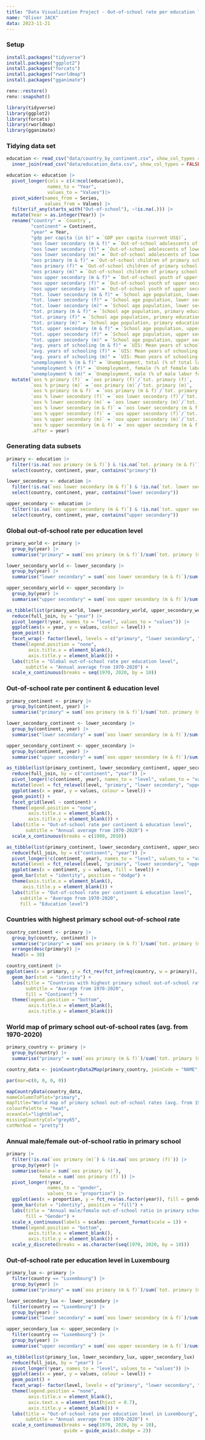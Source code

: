 ```yaml
---
title: "Data Visualization Project - Out-of-school rate per education level in Luxembourg"
name: "Oliver JACK"
data: 2023-11-21
---
```


### Setup

```r
install.packages("tidyverse")
install.packages("ggplot2")
install.packages("forcats")
install.packages("rworldmap")
install.packages("gganimate")
```

```r
renv::restore()
renv::snapshot()
```

```r
library(tidyverse)
library(ggplot2)
library(forcats)
library(rworldmap)
library(gganimate)
```

### Tidying data set

```r
education <- read_csv("data/country_by_continent.csv", show_col_types = FALSE) |>
  inner_join(read_csv("data/education_data.csv", show_col_types = FALSE), join_by("Country" == "Country Name"))

education <- education |>
  pivot_longer(cols = c(4:ncol(education)),
               names_to = "Year",
               values_to = "Values")|>
  pivot_wider(names_from = Series,
              values_from = Values) |>
  filter(if_any(starts_with("Out-of-school"), ~!is.na(.))) |>
  mutate(Year = as.integer(Year)) |>
  rename("country" = `Country`,
         "continent" = Continent,
         "year" = Year,
         "gdp per capita (in $)" = `GDP per capita (current US$)`,
         "oos lower secondary (m & f)" = `Out-of-school adolescents of lower secondary school age, both sexes (number)`,
         "oos lower secondary (f)" = `Out-of-school adolescents of lower secondary school age, female (number)`,
         "oos lower secondary (m)" = `Out-of-school adolescents of lower secondary school age, male (number)`,
         "oos primary (m & f)" = `Out-of-school children of primary school age, both sexes (number)`,
         "oos primary (f)" = `Out-of-school children of primary school age, female (number)`,
         "oos primary (m)" = `Out-of-school children of primary school age, male (number)`,
         "oos upper secondary (m & f)" = `Out-of-school youth of upper secondary school age, both sexes (number)`,
         "oos upper secondary (f)" = `Out-of-school youth of upper secondary school age, female (number)`,
         "oos upper secondary (m)" = `Out-of-school youth of upper secondary school age, male (number)`,
         "tot. lower secondary (m & f)" = `School age population, lower secondary education, both sexes (number)`,
         "tot. lower secondary (f)" = `School age population, lower secondary education, female (number)`,
         "tot. lower secondary (m)" = `School age population, lower secondary education, male (number)`,
         "tot. primary (m & f)" = `School age population, primary education, both sexes (number)`,
         "tot. primary (f)" = `School age population, primary education, female (number)`,
         "tot. primary (m)" = `School age population, primary education, male (number)`,
         "tot. upper secondary (m & f)" = `School age population, upper secondary education, both sexes (number)`,
         "tot. upper secondary (f)" = `School age population, upper secondary education, female (number)`,
         "tot. upper secondary (m)" = `School age population, upper secondary education, male (number)`,
         "avg. years of schooling (m & f)" = `UIS: Mean years of schooling (ISCED 1 or higher), population 25+ years, both sexes`,
         "avg. years of schooling (f)" = `UIS: Mean years of schooling (ISCED 1 or higher), population 25+ years, female`,
         "avg. years of schooling (m)" = `UIS: Mean years of schooling (ISCED 1 or higher), population 25+ years, male`,
         "unemployment % (m & f)" = `Unemployment, total (% of total labor force)`,
         "unemployment % (f)" = `Unemployment, female (% of female labor force)`,
         "unemployment % (m)" = `Unemployment, male (% of male labor force)`) |>
  mutate(`oos % primary (f)` = `oos primary (f)`/`tot. primary (f)`,
         `oos % primary (m)` = `oos primary (m)`/`tot. primary (m)`,
         `oos % primary (m & f)` = `oos primary (m & f)`/`tot. primary (m & f)`,
         `oos % lower secondary (f)` = `oos lower secondary (f)`/`tot. lower secondary (f)`,
         `oos % lower secondary (m)` = `oos lower secondary (m)`/`tot. lower secondary (m)`,
         `oos % lower secondary (m & f)` = `oos lower secondary (m & f)`/`tot. lower secondary (m & f)`,
         `oos % upper secondary (f)` = `oos upper secondary (f)`/`tot. upper secondary (f)`,
         `oos % upper secondary (m)` = `oos upper secondary (m)`/`tot. upper secondary (m)`,
         `oos % upper secondary (m & f)` = `oos upper secondary (m & f)`/`tot. upper secondary (m & f)`,
         .after = year)
```

### Generating data subsets

```r
primary <- education |>
  filter(!is.na(`oos primary (m & f)`) & !is.na(`tot. primary (m & f)`)) |>
  select(country, continent, year, contains("primary"))

lower_secondary <- education |>
  filter(!is.na(`oos lower secondary (m & f)`) & !is.na(`tot. lower secondary (m & f)`)) |>
  select(country, continent, year, contains("lower secondary"))

upper_secondary <- education |>
  filter(!is.na(`oos upper secondary (m & f)`) & !is.na(`tot. upper secondary (m & f)`)) |>
  select(country, continent, year, contains("upper secondary"))
```

### Global out-of-school rate per education level

```r
primary_world <- primary |>
  group_by(year) |>
  summarise("primary" = sum(`oos primary (m & f)`)/sum(`tot. primary (m & f)`))

lower_secondary_world <- lower_secondary |>
  group_by(year) |>
  summarise("lower secondary" = sum(`oos lower secondary (m & f)`)/sum(`tot. lower secondary (m & f)`))

upper_secondary_world <- upper_secondary |>
  group_by(year) |>
  summarise("upper secondary" = sum(`oos upper secondary (m & f)`)/sum(`tot. upper secondary (m & f)`))

as_tibble(list(primary_world, lower_secondary_world, upper_secondary_world) |>
  reduce(full_join, by = "year") |>
  pivot_longer(!year, names_to = "level", values_to = "values")) |>
  ggplot(aes(x = year, y = values, colour = level)) +
  geom_point() +
  facet_wrap(~ factor(level, levels = c("primary", "lower secondary", "upper secondary"))) +
  theme(legend.position = "none",
        axis.title.x = element_blank(),
        axis.title.y = element_blank()) +
  labs(title = "Global out-of-school rate per education level",
       subtitle = "Annual average from 1970-2020") +
  scale_x_continuous(breaks = seq(1970, 2020, by = 10))
```

### Out-of-school rate per continent & education level

```r
primary_continent <- primary |>
  group_by(continent, year) |>
  summarise("primary" = sum(`oos primary (m & f)`)/sum(`tot. primary (m & f)`))

lower_secondary_continent <- lower_secondary |>
  group_by(continent, year) |>
  summarise("lower secondary" = sum(`oos lower secondary (m & f)`)/sum(`tot. lower secondary (m & f)`))

upper_secondary_continent <- upper_secondary |>
  group_by(continent, year) |>
  summarise("upper secondary" = sum(`oos upper secondary (m & f)`)/sum(`tot. upper secondary (m & f)`))

as_tibble(list(primary_continent, lower_secondary_continent, upper_secondary_continent) |>
  reduce(full_join, by = c("continent", "year")) |>
  pivot_longer(!c(continent, year), names_to = "level", values_to = "values")) |>
  mutate(level = fct_relevel(level, "primary", "lower secondary", "upper secondary")) |>
  ggplot(aes(x = year, y = values, colour = level)) +
  geom_point() +
  facet_grid(level ~ continent) +
  theme(legend.position = "none",
        axis.title.x = element_blank(),
        axis.title.y = element_blank()) +
  labs(title = "Out-of-school rate per continent & education level",
       subtitle = "Annual average from 1970-2020") +
  scale_x_continuous(breaks = c(1980, 2010))
```

```r
as_tibble(list(primary_continent, lower_secondary_continent, upper_secondary_continent) |>
  reduce(full_join, by = c("continent", "year")) |>
  pivot_longer(!c(continent, year), names_to = "level", values_to = "values")) |>
  mutate(level = fct_relevel(level, "primary", "lower secondary", "upper secondary")) |>
  ggplot(aes(x = continent, y = values, fill = level)) +
  geom_bar(stat = "identity", position = "dodge") +
  theme(axis.title.x = element_blank(),
      axis.title.y = element_blank()) +
  labs(title = "Out-of-school rate per continent & education level",
     subtitle = "Average from 1970-2020",
     fill = "Education level")
```

### Countries with highest primary school out-of-school rate

```r
country_continent <- primary |>
  group_by(country, continent) |>
  summarise("primary" = sum(`oos primary (m & f)`)/sum(`tot. primary (m & f)`)) |>
  arrange(desc(primary)) |>
  head(n = 30)

country_continent |>
ggplot(aes(x = primary, y = fct_rev(fct_infreq(country, w = primary)), fill = continent)) + 
  geom_bar(stat = "identity") + 
  labs(title = "Countries with highest primary school out-of-school rate",
       subtitle = "Average from 1970-2020",
       fill = "Continent") +
  theme(legend.position = "bottom",
        axis.title.x = element_blank(),
        axis.title.y = element_blank())
```

### World map of primary school out-of-school rates (avg. from 1970-2020)

```r
primary_country <- primary |>
  group_by(country) |>
  summarise("primary" = sum(`oos primary (m & f)`)/sum(`tot. primary (m & f)`))

country_data <- joinCountryData2Map(primary_country, joinCode = "NAME", nameJoinColumn = "country")

par(mar=c(0, 0, 0, 0))

mapCountryData(country_data, 
nameColumnToPlot="primary", 
mapTitle="World map of primary school out-of-school rates (avg. from 1970-2020)",
colourPalette = "heat", 
oceanCol="lightblue", 
missingCountryCol="grey65", 
catMethod = "pretty")
```

### Annual male/female out-of-school ratio in primary school

```r
primary |>
  filter(!is.na(`oos primary (m)`) & !is.na(`oos primary (f)`)) |>
  group_by(year) |>
  summarise(male = sum(`oos primary (m)`),
            female = sum(`oos primary (f)`)) |>
  pivot_longer(!year,
               names_to = "gender",
               values_to = "proportion") |>
  ggplot(aes(x = proportion, y = fct_rev(as.factor(year)), fill = gender)) +
  geom_bar(stat = "identity", position = "fill") +
  labs(title = "Annual male/female out-of-school ratio in primary school",
       fill = "Gender") +
  scale_x_continuous(labels = scales::percent_format(scale = 1)) +
  theme(legend.position = "bottom",
        axis.title.x = element_blank(),
        axis.title.y = element_blank()) +
  scale_y_discrete(breaks = as.character(seq(1970, 2020, by = 10)))
```

### Out-of-school rate per education level in Luxembourg

```r
primary_lux <- primary |>
  filter(country == "Luxembourg") |>
  group_by(year) |>
  summarise("primary" = sum(`oos primary (m & f)`)/sum(`tot. primary (m & f)`))

lower_secondary_lux <- lower_secondary |>
  filter(country == "Luxembourg") |>
  group_by(year) |>
  summarise("lower secondary" = sum(`oos lower secondary (m & f)`)/sum(`tot. lower secondary (m & f)`))

upper_secondary_lux <- upper_secondary |>
  filter(country == "Luxembourg") |>
  group_by(year) |>
  summarise("upper secondary" = sum(`oos upper secondary (m & f)`)/sum(`tot. upper secondary (m & f)`))

as_tibble(list(primary_lux, lower_secondary_lux, upper_secondary_lux) |>
  reduce(full_join, by = "year") |>
  pivot_longer(!year, names_to = "level", values_to = "values")) |>
  ggplot(aes(x = year, y = values, colour = level)) +
  geom_point() +
  facet_wrap(~ factor(level, levels = c("primary", "lower secondary", "upper secondary"))) +
  theme(legend.position = "none",
        axis.title.x = element_blank(),
        axis.text.x = element_text(hjust = 0.7),
        axis.title.y = element_blank()) +
  labs(title = "Out-of-school rate per education level in Luxembourg",
       subtitle = "Annual average from 1970-2020") +
  scale_x_continuous(breaks = seq(1970, 2020, by = 10),
                     guide = guide_axis(n.dodge = 2))
```

